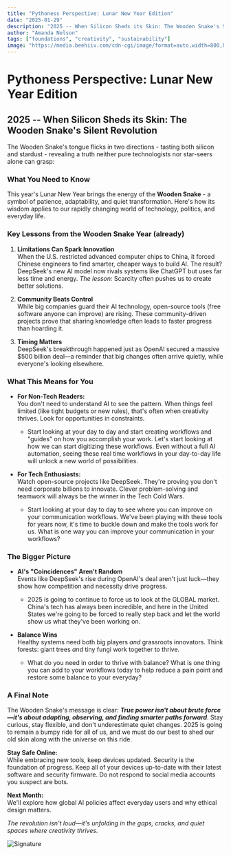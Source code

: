 ```yaml
---
title: "Pythoness Perspective: Lunar New Year Edition"
date: "2025-01-29"
description: "2025 -- When Silicon Sheds its Skin: The Wooden Snake's Silent Revolution. Exploring the intersection of technology, tradition, and transformation in the Year of the Wooden Snake."
author: "Amanda Nelson"
tags: ["foundations", "creativity", "sustainability"]
image: "https://media.beehiiv.com/cdn-cgi/image/format=auto,width=800,height=421,fit=scale-down,onerror=redirect/uploads/asset/file/8858eb34-1a98-4def-a6eb-4fa9e670c764/Pythoness_Perspective.png"
---
```


# Pythoness Perspective: Lunar New Year Edition

## 2025 -- When Silicon Sheds its Skin: The Wooden Snake's Silent Revolution

The Wooden Snake's tongue flicks in two directions - tasting both silicon and stardust - revealing a truth neither pure technologists nor star-seers alone can grasp:

### **What You Need to Know**

This year's Lunar New Year brings the energy of the **Wooden Snake** - a symbol of patience, adaptability, and quiet transformation. Here's how its wisdom applies to our rapidly changing world of technology, politics, and everyday life.

### **Key Lessons from the Wooden Snake Year (already)**

1. **Limitations Can Spark Innovation**  
When the U.S. restricted advanced computer chips to China, it forced Chinese engineers to find smarter, cheaper ways to build AI. The result? DeepSeek's new AI model now rivals systems like ChatGPT but uses far less time and energy. _The lesson:_ Scarcity often pushes us to create better solutions.

2. **Community Beats Control**  
While big companies guard their AI technology, open-source tools (free software anyone can improve) are rising. These community-driven projects prove that sharing knowledge often leads to faster progress than hoarding it.

3. **Timing Matters**  
DeepSeek's breakthrough happened just as OpenAI secured a massive $500 billion deal—a reminder that big changes often arrive quietly, while everyone's looking elsewhere.

### **What This Means for You**

* **For Non-Tech Readers:**  
You don't need to understand AI to see the pattern. When things feel limited (like tight budgets or new rules), that's often when creativity thrives. Look for opportunities in constraints.  
   * Start looking at your day to day and start creating workflows and "guides" on how you accomplish your work. Let's start looking at how we can start digitizing these workflows. Even without a full AI automation, seeing these real time workflows in your day-to-day life will unlock a new world of possibilities.

* **For Tech Enthusiasts:**  
Watch open-source projects like DeepSeek. They're proving you don't need corporate billions to innovate. Clever problem-solving and teamwork will always be the winner in the Tech Cold Wars.  
   * Start looking at your day to day to see where you can improve on your communication workflows. We've been playing with these tools for years now, it's time to buckle down and make the tools work for us. What is one way you can improve your communication in your workflows?

### **The Bigger Picture**

* **AI's "Coincidences" Aren't Random**  
Events like DeepSeek's rise during OpenAI's deal aren't just luck—they show how competition and necessity drive progress.  
   * 2025 is going to continue to force us to look at the GLOBAL market. China's tech has always been incredible, and here in the United States we're going to be forced to really step back and let the world show us what they've been working on.

* **Balance Wins**  
Healthy systems need both big players _and_ grassroots innovators. Think forests: giant trees _and_ tiny fungi work together to thrive.  
   * What do you need in order to thrive with balance? What is one thing you can add to your workflows today to help reduce a pain point and restore some balance to your everyday?

### **A Final Note**

The Wooden Snake's message is clear: **_True power isn't about brute force—it's about adapting, observing, and finding smarter paths forward_**. Stay curious, stay flexible, and don't underestimate quiet changes. 2025 is going to remain a bumpy ride for all of us, and we must do our best to shed our old skin along with the universe on this ride.

**Stay Safe Online:**  
While embracing new tools, keep devices updated. Security is the foundation of progress. Keep all of your devices up-to-date with their latest software and security firmware. Do not respond to social media accounts you suspect are bots.

**Next Month:**  
We'll explore how global AI policies affect everyday users and why ethical design matters.

_The revolution isn't loud—it's unfolding in the gaps, cracks, and quiet spaces where creativity thrives._ 

<div style={{ textAlign: 'right' }}>
<img src="https://media.beehiiv.com/cdn-cgi/image/fit=scale-down,format=auto,onerror=redirect,quality=80/uploads/asset/file/5abd08ee-bc4d-49f0-9303-3d5d75ef4359/email_signatures.png?t=1742411231" alt="Signature" style={{ width: '20%' }} />
</div> 